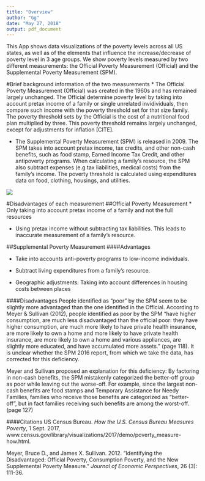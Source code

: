 ```yaml
---
title: "Overview"
author: "Gg"
date: "May 27, 2018"
output: pdf_document
---
```


This App shows data visualizations of the poverty levels across all US states, as well as of the elements that influence the increase/decrease of poverty level in 3 age groups. We show poverty levels measured by two different measurements: the Official Poverty Measurement (Official) and the Supplemental Poverty Measurement (SPM).

#Brief background information of the two measurements
* The Official Poverty Measurement (Official) was created in the 1960s and has remained largely unchanged. The Official determine poverty level by taking into account pretax income of a family or single unrelated invidividuals, then compare such income with the poverty threshold set for that size family. The poverty threshold sets by the Official is the cost of a nutritional food plan multiplied by three. This poverty threshold remains largely unchanged, except for adjustments for inflation [CITE].

* The Supplemental Poverty Measurement (SPM) is released in 2009. The SPM takes into account pretax income, tax credits, and other non-cash benefits, such as food stamp, Earned Income Tax Credit, and other antipoverty programs. When calculating a family's resource, the SPM also subtract expenses (e.g tax liabilities, medical costs) from the family's income. The poverty threshold is calculated using expenditures data on food, clothing, housings, and utilities.

![](../Pict/Summary.png)

#Disadvantages of each measurement
##Official Poverty Measurement
* Only taking into account pretax income of a family and not the full resources

* Using pretax income without subtracting tax liabilities. This leads to inaccurate measurement of a family's resource.


##Supplemental Poverty Measurement
####Advantages

* Take into accounts anti-poverty programs to low-income individuals.

* Subtract living expenditures from a family's resource.

* Geographic adjustments: Taking into account differences in housing costs between places

####Disadvantages
People identified as "poor" by the SPM seem to be slightly more advantaged than the one identified in the Official. According to Meyer & Sullivan (2012), people identified as poor by the SPM "have higher consumption, are much less disadvantaged than the official poor: they have higher consumption, are much more likely to have private health insurance, are more likely to own a home and more likely to have private health insurance, are more likely to own a home and various appliances, are slightly more educated, and have accumulated more assets." (page 118). It is unclear whether the SPM 2016 report, from which we take the data, has corrected for this deficiency.

Meyer and Sullivan proposed an explanation for this deficiency: By factoring in non-cash benefits, the SPM mistakenly categorized the better-off group as poor while leaving out the worse-off. For example, since the largest non-cash benefits are food stamps and Temporary Assistance for Needy Families, families who receive those benefits are categorized as "better-off", but in fact families receiving such benefits are among the worst-off. (page 127)



####Citations
US Census Bureau. *How the U.S. Census Bureau Measures Poverty*, 1 Sept. 2017, www.census.gov/library/visualizations/2017/demo/poverty_measure-how.html.

Meyer, Bruce D., and James X. Sullivan. 2012. "Identifying the Disadvantaged: Official Poverty, Consumption Poverty, and the New Supplemental Poverty Measure." *Journal of Economic Perspectives*, 26 (3): 111-36.